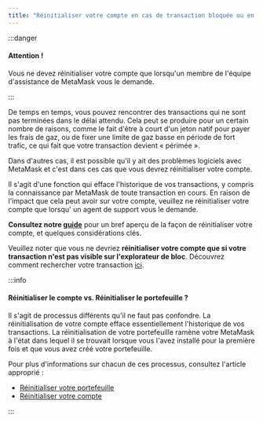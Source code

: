 ```yaml
---
title: "Réinitialiser votre compte en cas de transaction bloquée ou en attente"
---
```


:::danger

#### Attention !

Vous ne devez réinitialiser votre compte que lorsqu'un membre de l'équipe d'assistance de MetaMask vous le demande.

:::

De temps en temps, vous pouvez rencontrer des transactions qui ne sont pas terminées dans le délai attendu. Cela peut se produire pour un certain nombre de raisons, comme le fait d'être à court d'un jeton natif pour payer les frais de gaz, ou de fixer une limite de gaz basse en période de fort trafic, ce qui fait que votre transaction devient « périmée ».

Dans d'autres cas, il est possible qu'il y ait des problèmes logiciels avec MetaMask et c'est dans ces cas que vous devrez réinitialiser votre compte.

Il s'agit d'une fonction qui efface l'historique de vos transactions, y compris la connaissance par MetaMask de toute transaction en cours. En raison de l'impact que cela peut avoir sur votre compte, veuillez ne réinitialiser votre compte que lorsqu' un agent de support vous le demande.

**Consultez notre [guide](/managing-my-wallet/resetting-deleting-and-restoring/how-to-clear-your-account-activity-reset-account)** pour un bref aperçu de la façon de réinitialiser votre compte, et quelques considérations clés.

Veuillez noter que vous ne devriez **réinitialiser votre compte que si votre transaction n'est pas visible sur l'explorateur de bloc**. Découvrez comment rechercher votre transaction [ici](/managing-my-wallet/how-to-check-my-wallet-activity-on-the-blockchain-explorer).

:::info

#### Réinitialiser le compte vs. Réinitialiser le portefeuille ?

Il s'agit de processus différents qu'il ne faut pas confondre. La réinitialisation de votre compte efface essentiellement l'historique de vos transactions. La réinitialisation de votre portefeuille ramène votre MetaMask à l'état dans lequel il se trouvait lorsque vous l'avez installé pour la première fois et que vous avez créé votre portefeuille.

Pour plus d'informations sur chacun de ces processus, consultez l'article approprié :

- [Réinitialiser votre portefeuille](/managing-my-wallet/resetting-deleting-and-restoring/how-to-reset-your-wallet)
- [Réinitialiser votre compte](/managing-my-wallet/resetting-deleting-and-restoring/how-to-clear-your-account-activity-reset-account)

:::
